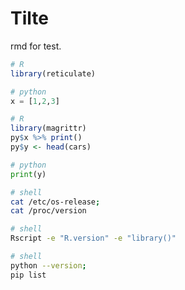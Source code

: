 # Tilte

rmd for test.

```r
# R
library(reticulate)
```


```python
# python
x = [1,2,3]
```

```r
# R
library(magrittr)
py$x %>% print()
py$y <- head(cars)
```

```python
# python
print(y)
```

```sh
# shell
cat /etc/os-release;
cat /proc/version
```


```sh
# shell
Rscript -e "R.version" -e "library()"
```

```sh
# shell
python --version;
pip list
```